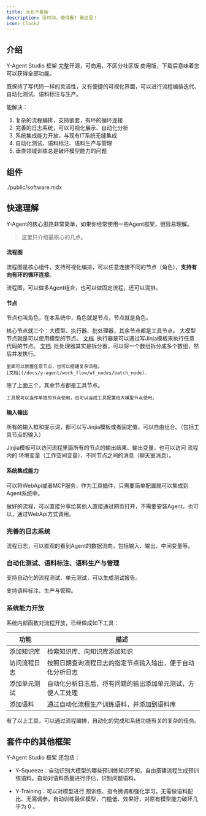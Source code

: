 ---
title: 太长不看版
description: 没时间，懒得看? 看这里！
icon: Clock2
---
## 介绍
Y-Agent Studio 框架 完整开源，可商用，不区分社区版 商用版，下载后意味着您可以获得全部功能。

既保持了写代码一样的灵活性，又有便捷的可视化界面，可以进行流程编排迭代、自动化测试、语料标注与生产。

能解决：

1. 复杂的流程编排，支持嵌套，有环的循环连接
2. 完善的日志系统，可以可视化展示、自动化分析
3. 系统集成能力开放，与现有IT系统无缝集成
4. 自动化测试、语料标注、语料生产与管理
5. 垂直领域训练总是破坏模型能力的问题

## 组件

<include>./public/software.mdx</include>

## 快速理解



Y-Agent的核心思路非常简单，如果你经常使用一些Agent框架，很容易理解。

> 这里只介绍最核心的几点。

#### 流程图

流程图是核心组件，支持可视化编排，可以任意连接不同的节点（角色），**支持有向有环的循环连接**。

流程图，可以做多Agent组合，也可以做固定流程，还可以混排。

#### 节点
节点也叫角色，在本系统中，角色就是节点，节点就是角色。

核心节点就三个：大模型、执行器、批处理器，其余节点都是工具节点。
<Cards>
  <Card  title="大模型" >
    大模型节点就是可以使用模型的节点。
    [文档](/docs/y-agent/work_flow/wf_nodes/model_node).
  </Card>
  <Card  title="执行器" >
    执行器是可以通过写Jinja模板来执行任意代码的节点。
    [文档](/docs/y-agent/work_flow/wf_nodes/executor_node).
  </Card>
  <Card  title="批处理器"  >
    批处理器其实是拆分器，可以将一个数组拆分成多个数组，然后并发执行。
    
    里面可以放置任意节点，也可以搭建复杂流程。
    [文档](/docs/y-agent/work_flow/wf_nodes/batch_node).
  </Card>
  <Card  title="工具" >
    除了上面三个，其余节点都是工具节点。

    工具既可以当作单独的节点使用，也可以当成工具配置给大模型节点使用。
  </Card>
</Cards>

#### 输入输出

所有的输入框和提示词，都可以写Jinjia模板或者固定值，可以自由组合。（包括工具节点的输入）

Jinjia模板可以访问流程里面所有的节点的输出结果、输出变量，也可以访问 流程内的 环境变量（工作空间变量）、不同节点之间的消息（聊天室消息）。


#### 系统集成能力

可以将WebApi或者MCP服务，作为工具插件，只需要简单配置就可以集成到Agent系统中。

做好的流程，可以直接分享给其他人直接通过网页打开，不需要安装Agent。也可以，通过WebApi方式调用。


### 完善的日志系统

流程日志，可以直观的看到Agent的数据流向，包括输入、输出、中间变量等。

### 自动化测试、语料标注、语料生产与管理

支持自动化的流程测试、单元测试，可以生成测试报告。

支持语料标注、生产与管理。


### 系统能力开放

系统内部函数对流程开放，已经做成如下工具：

| 功能         | 描述                                                                 |
|------------------|--------------------------------------------------------------------------|
| 添加知识库       | 检索知识库、向知识库添加知识                                               |
| 访问流程日志     | 按照日期查询流程日志的指定节点输入输出，便于自动化分析日志                 |
| 添加单元测试     | 自动化分析日志后，将有问题的输出添加单元测试，方便人工处理                 |
| 添加语料         | 通过自动化流程生产训练语料，并添加到语料库                               |

有了以上工具，可以通过流程编排，自动化的完成和系统功能有关的复杂的任务。

## 套件中的其他框架

Y-Agent Studio 框架 还包括：

- Y-Squeeze：自动识别大模型的哪些预训练知识不知，自由搭建流程生成预训练语料。自动对语料质量进行评估，识别问题语料。

- Y-Training：可以对模型进行 预训练、指令微调和强化学习，无需做语料配比、无需调参，自动训练最优模型，门槛低、效果好，对原有模型能力破坏几乎为 0 。

